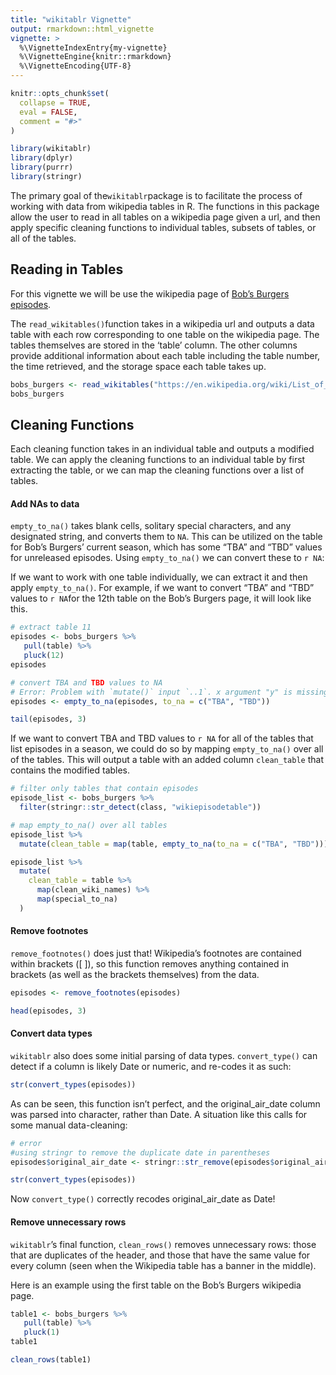 ```yaml
---
title: "wikitablr Vignette"
output: rmarkdown::html_vignette
vignette: >
  %\VignetteIndexEntry{my-vignette}
  %\VignetteEngine{knitr::rmarkdown}
  %\VignetteEncoding{UTF-8}
---
```


```r
knitr::opts_chunk$set(
  collapse = TRUE,
  eval = FALSE,
  comment = "#>"
)
```

```r
library(wikitablr)
library(dplyr)
library(purrr)
library(stringr)
```

The primary goal of the`wikitablr`package is to facilitate the process of working with data from wikipedia tables in R. The functions in this package allow the user to read in all tables on a wikipedia page given a url, and then apply specific cleaning functions to individual tables, subsets of tables, or all of the tables.

## Reading in Tables

For this vignette we will be use the wikipedia page of [Bob's Burgers episodes]("https://en.wikipedia.org/wiki/List_of_Bob%27s_Burgers_episodes"). 

The `read_wikitables()`function takes in a wikipedia url and outputs a data table with each row corresponding to one table on the wikipedia page. The tables themselves are stored in the 'table' column. The other columns provide additional information about each table including the table number, the time retrieved, and the storage space each table takes up. 
```r
bobs_burgers <- read_wikitables("https://en.wikipedia.org/wiki/List_of_Bob%27s_Burgers_episodes")
bobs_burgers
```
## Cleaning Functions

Each cleaning function takes in an individual table and outputs a modified table. We can apply the cleaning functions to an individual table by first extracting the table, or we can map the cleaning functions over a list of tables.

#### Add NAs to data

`empty_to_na()` takes blank cells, solitary special characters, and any designated string, and converts them to `NA`. This can be utilized on the table for Bob's Burgers' current season, which has some "TBA" and "TBD" values for unreleased episodes. Using `empty_to_na()` we can convert these to `r NA`:

If we want to work with one table individually, we can extract it and then apply `empty_to_na()`. For example, if we want to convert "TBA" and "TBD" values to `r NA`for the 12th table on the Bob's Burgers page, it will look like this.

```r
# extract table 11
episodes <- bobs_burgers %>%
   pull(table) %>%
   pluck(12) 
episodes
```

```r
# convert TBA and TBD values to NA
# Error: Problem with `mutate()` input `..1`. x argument "y" is missing, with no default ℹ Input `..1` is `across(where(is.character), list(~dplyr::na_if(to_na)))`.
episodes <- empty_to_na(episodes, to_na = c("TBA", "TBD"))

tail(episodes, 3)
```

If we want to convert TBA and TBD values to `r NA` for all of the tables that list episodes in a season, we could do so by mapping `empty_to_na()` over all of the tables. This will output a table with an added column `clean_table` that contains the modified tables.
```r
# filter only tables that contain episodes
episode_list <- bobs_burgers %>%
  filter(stringr::str_detect(class, "wikiepisodetable"))

# map empty_to_na() over all tables
episode_list %>%
  mutate(clean_table = map(table, empty_to_na(to_na = c("TBA", "TBD"))))
```

```r
episode_list %>%
  mutate(
    clean_table = table %>%
      map(clean_wiki_names) %>%
      map(special_to_na)
  )
```


#### Remove footnotes

`remove_footnotes()` does just that! Wikipedia's footnotes are contained within brackets ([ ]), so this function removes anything contained in brackets (as well as the brackets themselves) from the data.

```r
episodes <- remove_footnotes(episodes)

head(episodes, 3)
```

#### Convert data types

`wikitablr` also does some initial parsing of data types. `convert_type()` can detect if a column is likely Date or numeric, and re-codes it as such:

```r
str(convert_types(episodes))
```

As can be seen, this function isn't perfect, and the original_air_date column was parsed into character, rather than Date. A situation like this calls for some manual data-cleaning:

```r
# error
#using stringr to remove the duplicate date in parentheses
episodes$original_air_date <- stringr::str_remove(episodes$original_air_date, "\\(.*\\)") %>% stringr::str_trim()

str(convert_types(episodes))
```

Now `convert_type()` correctly recodes original_air_date as Date!

#### Remove unnecessary rows

`wikitablr`'s final function, `clean_rows()` removes unnecessary rows: those that are duplicates of the header, and those that have the same value for every column (seen when the Wikipedia table has a banner in the middle).

Here is an example using the first table on the Bob's Burgers wikipedia page.

```r
table1 <- bobs_burgers %>%
   pull(table) %>%
   pluck(1)
table1
```
```r
clean_rows(table1)
```


